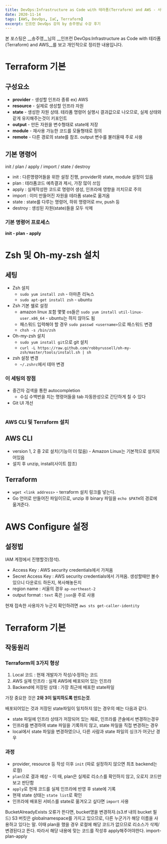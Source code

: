 ```yaml
---
title: DevOps:Infrastructure as Code with 테라폼(Terraform) and AWS - 사전준비 편
date: 2020-11-14
tags: [AWS, DevOps, IaC, Terraform]
excerpt: 인프런 DevOps 강의 by 송주영님 수강 후기
---
```

본 포스팅은 __송주영__님의 __인프런 DevOps:Infrastructure as Code with 테라폼(Terraform) and AWS__를 보고 개인적으로 정리한 내용입니다.

#

# Terraform 기본

## 구성요소

* __provider__ - 생성할 인프라 종류 ex) AWS
* __resource__ - 실제로 생성할 인프라 자원
* __state__ - 생성한 자원 상태. 테라폼 명령어 실행시 결과값으로 나오므로, 실제 상태와 같게 유지해주는것이 키포인트
* __output__ - 만든 자원을 변수형태로 state에 저장
* __module__ - 재사용 가능한 코드를 모듈형태로 정의
* __remote__ - 다른 경로의 state를 참조. output 변수를 불러올때 주로 사용

## 기본 명령어

init / plan / apply / import / state / destroy

* init : 다른명령어들을 위한 설정 진행, provider와 state, module 설정이 있음
* plan : 테라폼코드 예측결과 제시, 가장 많이 쓰임
* apply : 실제작성한 코드로 명령어 생성, 인프라에 영향을 끼치므로 주의
* import : 이미 만들어진 자원을 테라폼 state로 옮겨옴
* state : state를 다루는 명령어, 하위 명령어로 mv, push 등
* destroy : 생성된 자원(state)들을 모두 삭제

### 기본 명령어 프로세스

__init - plan - apply__

#

# Zsh 및 Oh-my-zsh 설치

## 세팅

* Zsh 설치
  * `sudo yum install zsh` - 아마존 리눅스
  * `sudo apt-get install zsh` - ubuntu
* Zsh 기본 쉘로 설정
  * amazon linux 포함 몇몇 os들은 `sudo yum install util-linux-user.x86_64` - ubuntu는 하지 않아도 됨
  * 패스워드 입력해야 할 경우 `sudo passwd <username>`으로 패스워드 변경
  * `chsh -s /bin/zsh`
* Oh-my-zsh 설치
  * `sudo yum install git`으로 git 설치
  * `curl -L https://raw.github.com/robbyrussell/oh-my-zsh/master/tools/install.sh | sh`
* zsh 설정 변경
  * `~/.zshrc`에서 테마 변경

### 이 세팅의 장점

* 중간자 검색을 통한 autocompletion
  * 수십 수백번을 치는 명령어들을 tab 자동완성으로 간단하게 칠 수 있다
* Git UI 개선

#

### AWS CLI 및 Terraform 설치

## AWS CLI

* version 1, 2 중 2로 설치(기능이 더 많음) - Amazon Linux는 기본적으로 설치되어있음
* 설치 후 unzip, install(사이트 참조)

## Terraform

* `wget <link address>` - terraform 설치 링크를 넣는다.
* Go 언어로 만들어진 파일이므로, unzip 후 binary 파일을 `echo $PATH`의 경로에 옮겨준다.

#

# AWS Configure 설정

## 설정법

IAM 계정에서 진행할것(정석).

* Access Key : AWS security credentials에서 가져옴
* Secret Access Key : AWS security credentials에서 가져옴. 생성할때만 볼수 있으니 다운로드 하든지, 복사해놓든지
* region name : 서울의 경우 `ap-northeast-2`
* output format : `text` 혹은 `json`을 주로 사용

현재 접속한 사용자가 누군지 확인하려면
`aws sts get-caller-identity`

#

# Terraform 기본

## 작동원리

### Terraform의 3가지 형상
1. Local 코드 : 현재 개발자가 작성/수정하는 코드
2. AWS 실제 인프라 : 실제 AWS에 배포되어 있는 인프라
3. Backend에 저장된 상태 : 가장 최근에 배포한 state파일

가장 중요한 것은 __2와 3이 일치하도록 만드는것__.

배포되어있는 것과 저장된 state파일이 일치하지 않는 경우의 예는 다음과 같다.
* state 파일에 인프라 상태가 저장되어 있는 채로, 인프라를 콘솔에서 변경하는경우
* 인프라를 변경하여 state 파일을 기록하지 않고, state 파일을 직접 변경하는 경우
* local에서 state 파일을 변경하였으나, 다른 사람과 state 파일의 싱크가 어긋난 경우

### 과정

* provider, resource 등 작성 이후 `init` (따로 설정하지 않으면 최초 backend는 로컬)
* `plan`으로 결과 예상 - 이 때, plan은 실제로 리소스를 확인하지 않고, 오로지 코드만 보고 판단함
* `apply`로 현재 코드를 실제 인프라에 반영 후 state에 기록
* 현재 state 상태는 `state list`로 확인
* 인프라에 배포된 서비스를 state로 옮겨오고 싶다면 `import` 사용


<Info>
BucketAlreadyExists 오류가 뜬다면, bucket명을 변경하자.(s3.tf 내의 bucket 필드)
S3 버킷은 globalnamespace를 가지고 있으므로, 다른 누군가가 해당 이름을 사용하고 있다는 말.
</Info>

<Info>
이때 plan을 했을 경우 로컬에 해당 코드가 없으므로 리소스가 삭제/변경된다고 뜬다.
따라서 해당 내용에 맞는 코드를 작성후 apply해주어야한다.
import-plan-apply
</Info>

